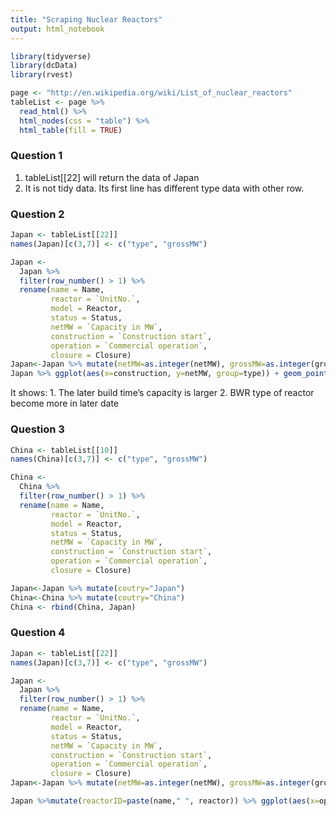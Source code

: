 ```yaml
---
title: "Scraping Nuclear Reactors"
output: html_notebook
---
```


```r
library(tidyverse)
library(dcData)
library(rvest)

```

```r
page <- "http://en.wikipedia.org/wiki/List_of_nuclear_reactors"
tableList <- page %>%
  read_html() %>%
  html_nodes(css = "table") %>%
  html_table(fill = TRUE)
```

### Question 1

1. tableList[[22] will return the data of Japan
2. It is not tidy data. Its first line has different type data with other row.


### Question 2
```r
Japan <- tableList[[22]]
names(Japan)[c(3,7)] <- c("type", "grossMW")

Japan <-
  Japan %>%
  filter(row_number() > 1) %>%
  rename(name = Name, 
         reactor = `UnitNo.`,
         model = Reactor,
         status = Status, 
         netMW = `Capacity in MW`,
         construction = `Construction start`,
         operation = `Commercial operation`, 
         closure = Closure)
Japan<-Japan %>% mutate(netMW=as.integer(netMW), grossMW=as.integer(grossMW), construction=dmy(construction), operation=dmy(operation), closure=dmy(closure))
Japan %>% ggplot(aes(x=construction, y=netMW, group=type)) + geom_point(aes(shape=type, color=type))
```

It shows:
1. The later build time's capacity is larger
2. BWR type of reactor become more in later date


### Question 3
```r
China <- tableList[[10]]
names(China)[c(3,7)] <- c("type", "grossMW")

China <-
  China %>%
  filter(row_number() > 1) %>%
  rename(name = Name, 
         reactor = `UnitNo.`,
         model = Reactor,
         status = Status, 
         netMW = `Capacity in MW`,
         construction = `Construction start`,
         operation = `Commercial operation`, 
         closure = Closure)

Japan<-Japan %>% mutate(coutry="Japan")
China<-China %>% mutate(coutry="China")
China <- rbind(China, Japan)
```


### Question 4

```r
Japan <- tableList[[22]]
names(Japan)[c(3,7)] <- c("type", "grossMW")

Japan <-
  Japan %>%
  filter(row_number() > 1) %>%
  rename(name = Name, 
         reactor = `UnitNo.`,
         model = Reactor,
         status = Status, 
         netMW = `Capacity in MW`,
         construction = `Construction start`,
         operation = `Commercial operation`, 
         closure = Closure)
Japan<-Japan %>% mutate(netMW=as.integer(netMW), grossMW=as.integer(grossMW), construction=dmy(construction), operation=dmy(operation), closure=dmy(closure))

Japan %>%mutate(reactorID=paste(name," ", reactor)) %>% ggplot(aes(x=operation, y=reactorID))  + geom_point(aes(shape=status, color="black",alpha=0))+ geom_segment(aes(x=construction, xend=operation,y=reactorID,yend=reactorID, color=type, size=2))


```


